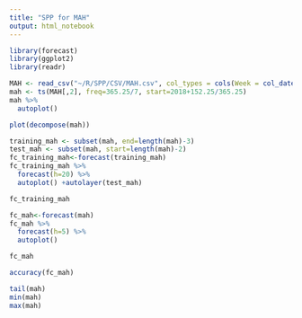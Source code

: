 ```yaml
---
title: "SPP for MAH"
output: html_notebook
---
```


```r
library(forecast)
library(ggplot2)
library(readr)
```

```r
MAH <- read_csv("~/R/SPP/CSV/MAH.csv", col_types = cols(Week = col_date(format = "%Y-%m-%d")))
mah <- ts(MAH[,2], freq=365.25/7, start=2018+152.25/365.25)
mah %>%
  autoplot()
```

```r
plot(decompose(mah))
```

```r
training_mah <- subset(mah, end=length(mah)-3)
test_mah <- subset(mah, start=length(mah)-2)
fc_training_mah<-forecast(training_mah)
fc_training_mah %>%
  forecast(h=20) %>%
  autoplot() +autolayer(test_mah)
```

```r
fc_training_mah
```

```r
fc_mah<-forecast(mah)
fc_mah %>%
  forecast(h=5) %>%
  autoplot()
```

```r
fc_mah
```

```r
accuracy(fc_mah)
```

```r
tail(mah)
min(mah)
max(mah)
```
